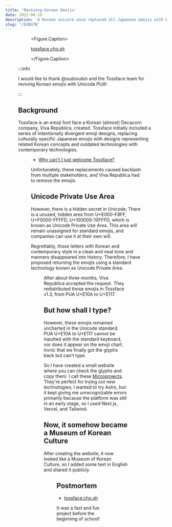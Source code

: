 ```yaml
---
title: 'Reviving Korean Emojis'
date: 2022-08-19
description: 'A Korean unicorn once replaced all Japanese emojis with Korean ones. They’re back.'
slug: '/92B47B'
---
```


<Figure>

<Figure src="/generated/newsroom/92B47B/25AAC2.png" alt="ALT: tossface.cho.sh" width={3584} height={2240} />

<Figure.Caption>

[tossface.cho.sh](https://tossface.cho.sh)

</Figure.Caption>
</Figure>

:::info

I would like to thank @sudosubin and the Tossface team for reviving Korean emojis with Unicode PUA!

:::

## Background

Tossface is an emoji font face a Korean (almost) Decacorn company, Viva Republica, created.
Tossface initially included a series of intentionally divergent emoji designs,
replacing culturally specific Japanese emojis with designs representing related Korean concepts
and outdated technologies with contemporary technologies.

<Figure src="/generated/newsroom/92B47B/9A9620.png" alt="Tossface's first release. Toss: &quot;Right Now, The Right Us (Hinting Modern & Korean Values)&quot;" width={1284} height={2238} />

- [Why can't I just welcome Tossface?](https://www-jiwon-me.translate.goog/tossface/?_x_tr_sl=ko&_x_tr_tl=en&_x_tr_hl=en&_x_tr_pto=wapp)

Unfortunately, these replacements caused backlash from multiple stakeholders,
and Viva Republica had to remove the emojis.

## Unicode Private Use Area

However, there is a hidden secret in Unicode;
There is a unused, hidden area from U+E000-F8FF, U+F0000-FFFFD, U+100000-10FFFD, which is known as Unicode Private Use Area.
This area will remain unassigned for standard emojis, and companies can use it at their own will.

Regrettably, those letters with Korean and contemporary style in a clean and neat tone and manners disappeared into history.
Therefore, I have proposed returning the emojis using a standard technology known as Unicode Private Area.

<Figure src="/generated/newsroom/92B47B/5CE956.png" alt="@toss/tossface/issues/4" width={1680} height={1274} />

After about three months, Viva Republica accepted the request.
They redistributed those emojis in Tossface v1.3, from PUA U+E10A to U+E117.

## But how shall I type?

However, these emojis remained uncharted in the Unicode standard.
PUA U+E10A to U+E117 cannot be inputted with the standard keyboard, nor does it appear on the emoji chart.
Ironic that we finally got the glyphs back but can't type.

So I have created a small website where you can check the glyphs and copy them.
I call these [Microprojects](/research/A46FA5).
They're perfect for trying out new technologies;
I wanted to try Astro, but it kept giving me unrecognizable errors primarily because the platform was still in an early stage,
so I used Next.js, Vercel, and Tailwind.

## Now, it somehow became a Museum of Korean Culture

After creating the website, it now looked like a Museum of Korean Culture,
so I added some text in English and shared it publicly.

<Figure src="/generated/newsroom/92B47B/10F5AA.jpg" alt="Page View Nationality Break Down" width={1284} height={1240} />

## Postmortem

- [tossface.cho.sh](https://tossface.cho.sh)

It was a fast and fun project before the beginning of school!
